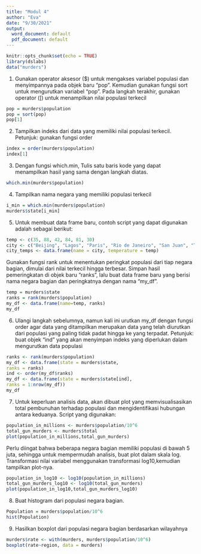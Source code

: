 ```yaml
---
title: "Modul 4"
author: "Eva"
date: "9/30/2021"
output:
  word_document: default
  pdf_document: default
---
```


```r
knitr::opts_chunk$set(echo = TRUE)
library(dslabs)
data("murders")
```

1. Gunakan operator aksesor ($) untuk mengakses variabel populasi dan menyimpannya pada
objek baru “pop”. Kemudian gunakan fungsi sort untuk mengurutkan variabel “pop”. Pada
langkah terakhir, gunakan operator ([) untuk menampilkan nilai populasi terkecil
```r
pop = murders$population
pop = sort(pop)
pop[1]
```
2. Tampilkan indeks dari data yang memiliki nilai populasi terkecil.
Petunjuk: gunakan fungsi order
```r
index = order(murders$population)
index[1]
```
3. Dengan fungsi which.min, Tulis satu baris kode yang dapat menampilkan hasil yang sama
dengan langkah diatas. 
```r
which.min(murders$population)
```
4.  Tampilkan nama negara yang memiliki populasi terkecil
```r
i_min = which.min(murders$population)
murders$state[i_min]
```
5. Untuk membuat data frame baru, contoh script yang dapat digunakan adalah sebagai berikut:
```r
temp <- c(35, 88, 42, 84, 81, 30)
city <- c("Beijing", "Lagos", "Paris", "Rio de Janeiro", "San Juan", "Toronto")
city_temps <- data.frame(name = city, temperature = temp)
```
Gunakan fungsi rank untuk menentukan peringkat populasi dari tiap negara bagian, dimulai
dari nilai terkecil hingga terbesar. Simpan hasil pemeringkatan di objek baru “ranks”, lalu buat
data frame baru yang berisi nama negara bagian dan peringkatnya dengan nama “my_df”. 
```r
temp = murders$state
ranks = rank(murders$population)
my_df <- data.frame(name=temp, ranks)
my_df
```
6. Ulangi langkah sebelumnya, namun kali ini urutkan my_df dengan fungsi order agar data
yang ditampilkan merupakan data yang telah diurutkan dari populasi yang paling tidak padat
hingga ke yang terpadat.
Petunjuk: buat objek “ind” yang akan menyimpan indeks yang diperlukan dalam mengurutkan
data populasi
```r
ranks <- rank(murders$population)
my_df <- data.frame(state = murders$state, 
ranks = ranks)
ind <- order(my_df$ranks)
my_df <- data.frame(state = murders$state[ind], 
ranks = 1:nrow(my_df))
my_df
```
7. Untuk keperluan analisis data, akan dibuat plot yang memvisualisasikan total pembunuhan
terhadap populasi dan mengidentifikasi hubungan antara keduanya. Script yang digunakan:
```r
population_in_millions <- murders$population/10^6
total_gun_murders <- murders$total
plot(population_in_millions,total_gun_murders)
```
Perlu diingat bahwa beberapa negara bagian memiliki populasi di bawah 5 juta, sehingga
untuk mempermudah analisis, buat plot dalam skala log. Transformasi nilai variabel
menggunakan transformasi log10,kemudian tampilkan plot-nya. 
```r
population_in_log10 <- log10(population_in_millions)
total_gun_murders_log10 <- log10(total_gun_murders)
plot(population_in_log10,total_gun_murders_log10)
```
8. Buat histogram dari populasi negara bagian.
```r
Population = murders$population/10^6
hist(Population)
```
9. Hasilkan boxplot dari populasi negara bagian berdasarkan wilayahnya
```r
murders$rate <- with(murders, murders$population/10^6)
boxplot(rate~region, data = murders)
```

